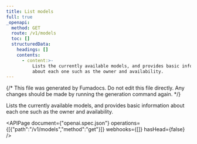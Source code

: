 ```yaml
---
title: List models
full: true
_openapi:
  method: GET
  route: /v1/models
  toc: []
  structuredData:
    headings: []
    contents:
      - content:>-
          Lists the currently available models, and provides basic information
          about each one such as the owner and availability.
---
```


{/* This file was generated by Fumadocs. Do not edit this file directly. Any changes should be made by running the generation command again. */}

Lists the currently available models, and provides basic information about each one such as the owner and availability.

<APIPage document={"openai.spec.json"} operations={[{"path":"/v1/models","method":"get"}]} webhooks={[]} hasHead={false} />